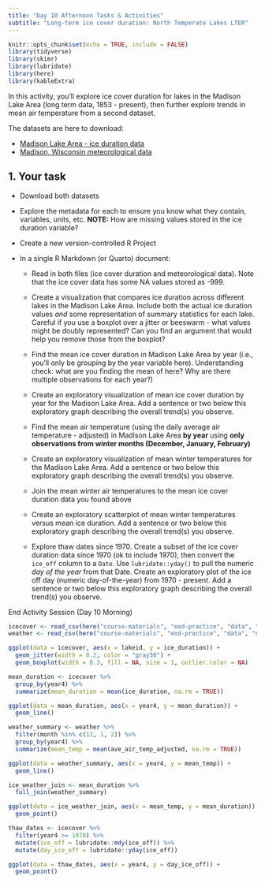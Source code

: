 ```yaml
---
title: "Day 10 Afternoon Tasks & Activities"
subtitle: "Long-term ice cover duration: North Temperate Lakes LTER"
---
```


```r
knitr::opts_chunk$set(echo = TRUE, include = FALSE)
library(tidyverse)
library(skimr)
library(lubridate)
library(here)
library(kableExtra)
```

In this activity, you'll explore ice cover duration for lakes in the Madison Lake Area (long term data, 1853 - present), then further explore trends in mean air temperature from a second dataset. 

The datasets are here to download: 

- [Madison Lake Area - ice duration data](https://portal.edirepository.org/nis/mapbrowse?packageid=knb-lter-ntl.33.35)
- [Madison, Wisconsin meteorological data](https://portal.edirepository.org/nis/mapbrowse?packageid=knb-lter-ntl.20.32)

## 1. Your task 

- Download both datasets

- Explore the metadata for each to ensure you know what they contain, variables, units, etc. **NOTE:** How are missing values stored in the ice duration variable?

- Create a new version-controlled R Project 

- In a single R Markdown (or Quarto) document:

  - Read in both files (ice cover duration and meteorological data). Note that the ice cover data has some NA values stored as -999. 
  
  - Create a visualization that compares ice duration across different lakes in the Madison Lake Area. Include both the actual ice duration values *and* some representation of summary statistics for each lake. Careful if you use a boxplot over a jitter or beeswarm - what values might be doubly represented? Can you find an argument that would help you remove those from the boxplot? 
  
  - Find the mean ice cover duration in Madison Lake Area by year (i.e., you'll only be grouping by the year variable here). Understanding check: what are you finding the mean of here? Why are there multiple observations for each year?)
  
  - Create an exploratory visualization of mean ice cover duration by year for the Madison Lake Area. Add a sentence or two below this exploratory graph describing the overall trend(s) you observe. 
  
  - Find the mean air temperature (using the daily average air temperature - adjusted) in Madison Lake Area **by year** using **only observations from winter months (December, January, February)**
  
  - Create an exploratory visualization of mean winter temperatures for the Madison Lake Area. Add a sentence or two below this exploratory graph describing the overall trend(s) you observe.
  
  - Join the mean winter air temperatures to the mean ice cover duration data you found above
  
  - Create an exploratory scatterplot of mean winter temperatures versus mean ice duration. Add a sentence or two below this exploratory graph describing the overall trend(s) you observe. 
  
  - Explore thaw dates since 1970. Create a subset of the ice cover duration data since 1970 (ok to include 1970), then convert the `ice_off` column to a `Date`. Use `lubridate::yday()` to pull the numeric *day of the year* from that Date. Create an exploratory plot of the ice off day (numeric day-of-the-year) from 1970 - present. Add a sentence or two below this exploratory graph describing the overall trend(s) you observe. 
  
::: {.center-text .body-text-xl .teal-text}
End Activity Session (Day 10 Morning)
:::
  
```r
icecover <- read_csv(here("course-materials", "eod-practice", "data", "ntl33_v7.csv"), na = "-999")
weather <- read_csv(here("course-materials", "eod-practice", "data", "ntl20_v6.csv"))
```

```r
ggplot(data = icecover, aes(x = lakeid, y = ice_duration)) +
  geom_jitter(width = 0.2, color = "gray50") +
  geom_boxplot(width = 0.3, fill = NA, size = 1, outlier.color = NA)
```


```r
mean_duration <- icecover %>% 
  group_by(year4) %>% 
  summarize(mean_duration = mean(ice_duration, na.rm = TRUE))

ggplot(data = mean_duration, aes(x = year4, y = mean_duration)) +
  geom_line()

```


```r
weather_summary <- weather %>% 
  filter(month %in% c(12, 1, 2)) %>% 
  group_by(year4) %>% 
  summarize(mean_temp = mean(ave_air_temp_adjusted, na.rm = TRUE))
```

```r
ggplot(data = weather_summary, aes(x = year4, y = mean_temp)) +
  geom_line()
```

```r
ice_weather_join <- mean_duration %>% 
  full_join(weather_summary)
```

```r
ggplot(data = ice_weather_join, aes(x = mean_temp, y = mean_duration)) +
  geom_point()
```
```r
thaw_dates <- icecover %>% 
  filter(year4 >= 1970) %>% 
  mutate(ice_off = lubridate::mdy(ice_off)) %>% 
  mutate(day_ice_off = lubridate::yday(ice_off))

ggplot(data = thaw_dates, aes(x = year4, y = day_ice_off)) +
  geom_point()
```


